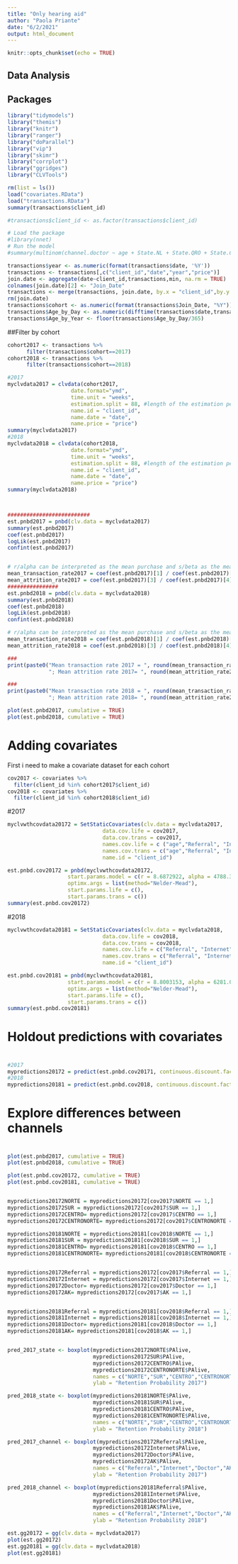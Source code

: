 ```yaml
---
title: "Only hearing aid"
author: "Paola Priante"
date: "6/2/2021"
output: html_document
---
```


```r
knitr::opts_chunk$set(echo = TRUE)
```

## Data Analysis
## Packages
```r
library("tidymodels")
library("themis")
library("knitr")
library("ranger")
library("doParallel")
library("vip")
library("skimr")
library("corrplot")
library("ggridges")
library("CLVTools")
```


```r
rm(list = ls())
load("covariates.RData")
load("transactions.RData")
summary(transactions$client_id)

#transactions$client_id <- as.factor(transactions$client_id)

```

```r
# Load the package
#library(nnet)
# Run the model
#summary(multinom(channel.doctor ~ age + State.NL + State.QRO + State.CDMX + State.EDOMEX, data=covariates))
```


```r
transactions$year <- as.numeric(format(transactions$date, '%Y'))
transactions <- transactions[,c("client_id","date","year","price")]
join.date <- aggregate(date~client_id,transactions,min, na.rm = TRUE)
colnames(join.date)[2] <- "Join_Date"
transactions <- merge(transactions, join.date, by.x = "client_id",by.y = "client_id", all.x = TRUE)
rm(join.date)
transactions$cohort <- as.numeric(format(transactions$Join_Date, "%Y"))
transactions$Age_by_Day <- as.numeric(difftime(transactions$date,transactions$Join_Date,units = c("days")))
transactions$Age_by_Year <- floor(transactions$Age_by_Day/365)
```

##Filter by cohort
```r
cohort2017 <- transactions %>%
      filter(transactions$cohort==2017)
cohort2018 <- transactions %>%
      filter(transactions$cohort==2018)
```


```r
#2017
myclvdata2017 = clvdata(cohort2017,
                    date.format="ymd",
                    time.unit = "weeks",
                    estimation.split = 88, #length of the estimation period
                    name.id = "client_id",
                    name.date = "date",
                    name.price = "price")
summary(myclvdata2017)
#2018
myclvdata2018 = clvdata(cohort2018,
                    date.format="ymd",
                    time.unit = "weeks",
                    estimation.split = 88, #length of the estimation period
                    name.id = "client_id",
                    name.date = "date",
                    name.price = "price")
summary(myclvdata2018)



##########################
est.pnbd2017 = pnbd(clv.data = myclvdata2017)
summary(est.pnbd2017)
coef(est.pnbd2017)
logLik(est.pnbd2017)
confint(est.pnbd2017)


# r/alpha can be interpreted as the mean purchase and s/beta as the mean attrition rate.
mean_transaction_rate2017 = coef(est.pnbd2017)[1] / coef(est.pnbd2017)[2] # average number of transactions per customer per week
mean_attrition_rate2017 = coef(est.pnbd2017)[3] / coef(est.pnbd2017)[4]   # average attrition per customer per week 
################
est.pnbd2018 = pnbd(clv.data = myclvdata2018)
summary(est.pnbd2018)
coef(est.pnbd2018)
logLik(est.pnbd2018)
confint(est.pnbd2018)

# r/alpha can be interpreted as the mean purchase and s/beta as the mean attrition rate.
mean_transaction_rate2018 = coef(est.pnbd2018)[1] / coef(est.pnbd2018)[2] # average number of transactions per customer per week
mean_attrition_rate2018 = coef(est.pnbd2018)[3] / coef(est.pnbd2018)[4]   # average attrition per customer per week 

```

```r

###
print(paste0("Mean transaction rate 2017 = ", round(mean_transaction_rate2017, 3),
             "; Mean attrition rate 2017= ", round(mean_attrition_rate2017, 3)))

###
print(paste0("Mean transaction rate 2018 = ", round(mean_transaction_rate2018, 3),
             "; Mean attrition rate 2018= ", round(mean_attrition_rate2018, 3)))

```

```r
plot(est.pnbd2017, cumulative = TRUE)
plot(est.pnbd2018, cumulative = TRUE)

```

# Adding covariates
First i need to make a covariate dataset for each cohort
```r

cov2017 <- covariates %>%
  filter(client_id %in% cohort2017$client_id)
cov2018 <- covariates %>%
  filter(client_id %in% cohort2018$client_id)

```



#2017
```r
myclvwthcovdata20172 = SetStaticCovariates(clv.data = myclvdata2017,
                              data.cov.life = cov2017,   
                              data.cov.trans = cov2017,   
                              names.cov.life = c ("age","Referral", "Internet", "Doctor", "CENTRO", "NORTE", "SUR"),   
                              names.cov.trans = c("age","Referral", "Internet", "Doctor", "CENTRO", "NORTE", "SUR"),  
                              name.id = "client_id")

est.pnbd.cov20172 = pnbd(myclvwthcovdata20172,
                   start.params.model = c(r = 8.6872922, alpha = 4788.3164656, s = 0.3111608, beta = 1.2508782 ),
                   optimx.args = list(method="Nelder-Mead"),
                   start.params.life = c(),
                   start.params.trans = c())
summary(est.pnbd.cov20172)
```


#2018
```r
myclvwthcovdata20181 = SetStaticCovariates(clv.data = myclvdata2018,
                              data.cov.life = cov2018,   
                              data.cov.trans = cov2018,   
                              names.cov.life = c("Referral", "Internet", "Doctor", "CENTRO", "NORTE", "SUR"),   
                              names.cov.trans = c("Referral", "Internet", "Doctor", "CENTRO", "NORTE", "SUR"),  
                              name.id = "client_id")

est.pnbd.cov20181 = pnbd(myclvwthcovdata20181,
                   start.params.model = c(r = 8.8003153, alpha = 6281.0331403, s = 0.1942591, beta = 0.7927080),
                   optimx.args = list(method="Nelder-Mead"),
                   start.params.life = c(),
                   start.params.trans = c())
summary(est.pnbd.cov20181)

```


#
# Holdout predictions with covariates
#


```r

#2017
mypredictions20172 = predict(est.pnbd.cov20171, continuous.discount.factor = .1)
#2018
mypredictions20181 = predict(est.pnbd.cov2018, continuous.discount.factor = .1)

```

#
# Explore differences between channels
#



```r
plot(est.pnbd2017, cumulative = TRUE)
plot(est.pnbd2018, cumulative = TRUE)

plot(est.pnbd.cov20172, cumulative = TRUE)
plot(est.pnbd.cov20181, cumulative = TRUE)


mypredictions20172NORTE = mypredictions20172[cov2017$NORTE == 1,]
mypredictions20172SUR = mypredictions20172[cov2017$SUR == 1,]
mypredictions20172CENTRO= mypredictions20172[cov2017$CENTRO == 1,]
mypredictions20172CENTRONORTE= mypredictions20172[cov2017$CENTRONORTE == 1,]

mypredictions20181NORTE = mypredictions20181[cov2018$NORTE == 1,]
mypredictions20181SUR = mypredictions20181[cov2018$SUR == 1,]
mypredictions20181CENTRO= mypredictions20181[cov2018$CENTRO == 1,]
mypredictions20181CENTRONORTE= mypredictions20181[cov2018$CENTRONORTE == 1,]


mypredictions20172Referral = mypredictions20172[cov2017$Referral == 1,]
mypredictions20172Internet = mypredictions20172[cov2017$Internet == 1,]
mypredictions20172Doctor= mypredictions20172[cov2017$Doctor == 1,]
mypredictions20172AK= mypredictions20172[cov2017$AK == 1,]


mypredictions20181Referral = mypredictions20181[cov2018$Referral == 1,]
mypredictions20181Internet = mypredictions20181[cov2018$Internet == 1,]
mypredictions20181Doctor= mypredictions20181[cov2018$Doctor == 1,]
mypredictions20181AK= mypredictions20181[cov2018$AK == 1,]


pred_2017_state <- boxplot(mypredictions20172NORTE$PAlive,
                           mypredictions20172SUR$PAlive,
                           mypredictions20172CENTRO$PAlive,
                           mypredictions20172CENTRONORTE$PAlive,
                           names = c("NORTE","SUR","CENTRO","CENTRONORTE"),
                           ylab = "Retention Probability 2017")

pred_2018_state <- boxplot(mypredictions20181NORTE$PAlive,
                           mypredictions20181SUR$PAlive,
                           mypredictions20181CENTRO$PAlive,
                           mypredictions20181CENTRONORTE$PAlive,
                           names = c("NORTE","SUR","CENTRO","CENTRONORTE"),
                           ylab = "Retention Probability 2018")

pred_2017_channel <- boxplot(mypredictions20172Referral$PAlive,
                           mypredictions20172Internet$PAlive,
                           mypredictions20172Doctor$PAlive,
                           mypredictions20172AK$PAlive,
                           names = c("Referral","Internet","Doctor","AK"),
                           ylab = "Retention Probability 2017")

pred_2018_channel <- boxplot(mypredictions20181Referral$PAlive,
                           mypredictions20181Internet$PAlive,
                           mypredictions20181Doctor$PAlive,
                           mypredictions20181AK$PAlive,
                           names = c("Referral","Internet","Doctor","AK"),
                           ylab = "Retention Probability 2018")
```



```r

est.gg20172 = gg(clv.data = myclvdata2017)
plot(est.gg20172)
est.gg20181 = gg(clv.data = myclvdata2018)
plot(est.gg20181)


```

